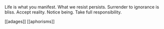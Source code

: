Life is what you manifest.
What we resist persists.
Surrender to ignorance is bliss.
Accept reality.
Notice being.
Take full responsibility.

[[adages]] [[aphorisms]]


